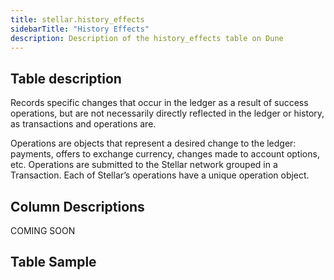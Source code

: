 ```yaml
---
title: stellar.history_effects
sidebarTitle: "History Effects"
description: Description of the history_effects table on Dune
---
```


## Table description
Records specific changes that occur in the ledger as a result of success operations, but are not necessarily directly reflected in the ledger or history, as transactions and operations are.

Operations are objects that represent a desired change to the ledger: payments, offers to exchange currency, changes made to account options, etc. Operations are submitted to the Stellar network grouped in a Transaction. Each of Stellar’s operations have a unique operation object.

## Column Descriptions

COMING SOON

## Table Sample


<TableSample tableSchema="stellar" tableName="history_effects" />